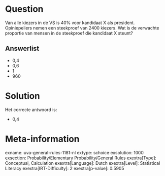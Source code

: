 Question
========

Van alle kiezers in de VS is 40% voor kandidaat X als president.
Opiniepeilers nemen een steekproef van 2400 kiezers. Wat is de verwachte
proportie van mensen in de steekproef die kandidaat X steunt?

Answerlist
----------

* 0,4
* 0,6
* 1
* 960

Solution
========

Het correcte antwoord is: 

* 0,4

Meta-information
================
exname: uva-general-rules-1181-nl
extype: schoice
exsolution: 1000
exsection: Probability/Elementary Probability/General Rules 
exextra[Type]: Conceptual, Calculation
exextra[Language]: Dutch
exextra[Level]: Statistical Literacy
exextra[IRT-Difficulty]: 2
exextra[p-value]: 0.5905
